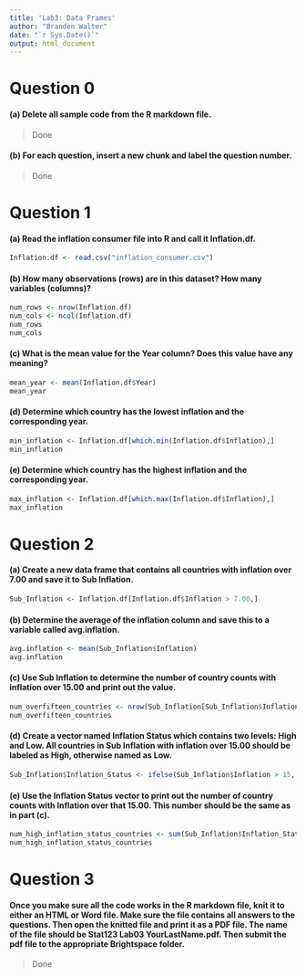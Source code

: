 ```yaml
---
title: 'Lab3: Data Frames'
author: "Branden Walter"
date: "`r Sys.Date()`"
output: html_document
---
```

# Question 0

#### (a) Delete all sample code from the R markdown file. 
> Done

#### (b) For each question, insert a new chunk and label the question number.
> Done

# Question 1

#### (a) Read the inflation consumer file into R and call it Inflation.df. 
```r
Inflation.df <- read.csv("inflation_consumer.csv")
```

#### (b) How many observations (rows) are in this dataset? How many variables (columns)? 
```r
num_rows <- nrow(Inflation.df)
num_cols <- ncol(Inflation.df)
num_rows
num_cols
```

#### (c) What is the mean value for the Year column? Does this value have any meaning? 
```r
mean_year <- mean(Inflation.df$Year) 
mean_year
```

#### (d) Determine which country has the lowest inflation and the corresponding year.
```r
min_inflation <- Inflation.df[which.min(Inflation.df$Inflation),]
min_inflation
```

#### (e) Determine which country has the highest inflation and the corresponding year.
```r
max_inflation <- Inflation.df[which.max(Inflation.df$Inflation),]
max_inflation
```


# Question 2

#### (a) Create a new data frame that contains all countries with inflation over 7.00 and save it to Sub Inflation.
```r
Sub_Inflation <- Inflation.df[Inflation.df$Inflation > 7.00,]
```

#### (b) Determine the average of the inflation column and save this to a variable called avg.inflation.
```r
avg.inflation <- mean(Sub_Inflation$Inflation)
avg.inflation
```

#### (c) Use Sub Inflation to determine the number of country counts with inflation over 15.00 and print out the value.
```r
num_overfifteen_countries <- nrow(Sub_Inflation[Sub_Inflation$Inflation > 15.00,])
num_overfifteen_countries 
```

#### (d) Create a vector named Inflation Status which contains two levels: High and Low. All countries in Sub Inflation with inflation over 15.00 should be labeled as High, otherwise named as Low.
```r
Sub_Inflation$Inflation_Status <- ifelse(Sub_Inflation$Inflation > 15, "High", "Low")
```

#### (e) Use the Inflation Status vector to print out the number of country counts with Inflation over that 15.00. This number should be the same as in part (c).
```r
num_high_inflation_status_countries <- sum(Sub_Inflation$Inflation_Status == "High")
num_high_inflation_status_countries
```


# Question 3

#### Once you make sure all the code works in the R markdown file, knit it to either an HTML or Word file. Make sure the file contains all answers to the questions. Then open the knitted file and print it as a PDF file. The name of the file should be Stat123 Lab03 YourLastName.pdf. Then submit the pdf file to the appropriate Brightspace folder.
> Done